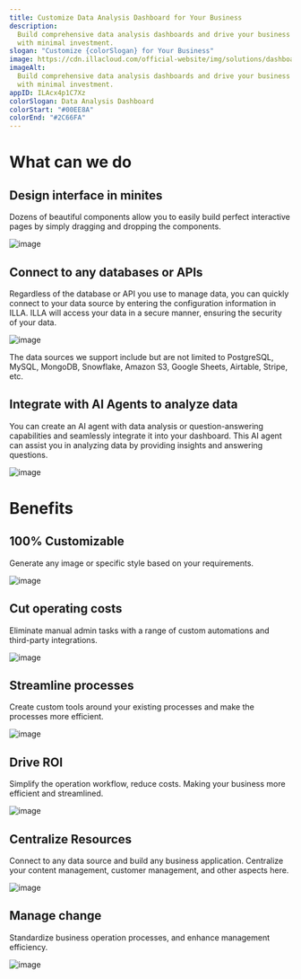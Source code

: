 ```yaml
---
title: Customize Data Analysis Dashboard for Your Business
description:
  Build comprehensive data analysis dashboards and drive your business growth
  with minimal investment.
slogan: "Customize {colorSlogan} for Your Business"
image: https://cdn.illacloud.com/official-website/img/solutions/dashboard/cover.svg
imageAlt:
  Build comprehensive data analysis dashboards and drive your business growth
  with minimal investment.
appID: ILAcx4p1C7Xz
colorSlogan: Data Analysis Dashboard
colorStart: "#00EE8A"
colorEnd: "#2C66FA"
---
```


# What can we do

## Design interface in minites

Dozens of beautiful components allow you to easily build perfect interactive
pages by simply dragging and dropping the components.

![image](https://cdn.illacloud.com/official-website/img/solutions/dashboard/design.svg)

## Connect to any databases or APIs

Regardless of the database or API you use to manage data, you can quickly
connect to your data source by entering the configuration information in ILLA.
ILLA will access your data in a secure manner, ensuring the security of your
data.

![image](https://cdn.illacloud.com/official-website/img/solutions/cms/data-source.svg)

The data sources we support include but are not limited to PostgreSQL, MySQL,
MongoDB, Snowflake, Amazon S3, Google Sheets, Airtable, Stripe, etc.

## Integrate with AI Agents to analyze data

You can create an AI agent with data analysis or question-answering capabilities
and seamlessly integrate it into your dashboard. This AI agent can assist you in
analyzing data by providing insights and answering questions.

![image](https://cdn.illacloud.com/official-website/img/solutions/dashboard/analysis.gif)

# Benefits

## 100% Customizable

Generate any image or specific style based on your requirements.

![image](https://cdn.illacloud.com/official-website/img/solutions/custom.svg)

## Cut operating costs

Eliminate manual admin tasks with a range of custom automations and third-party
integrations.

![image](https://cdn.illacloud.com/official-website/img/solutions/cut-cost.svg)

## Streamline processes

Create custom tools around your existing processes and make the processes more
efficient.

![image](https://cdn.illacloud.com/official-website/img/solutions/process.svg)

## Drive ROI

Simplify the operation workflow, reduce costs. Making your business more
efficient and streamlined.

![image](https://cdn.illacloud.com/official-website/img/solutions/roi.svg)

## Centralize Resources

Connect to any data source and build any business application. Centralize your
content management, customer management, and other aspects here.

![image](https://cdn.illacloud.com/official-website/img/solutions/centralize.svg)

## Manage change

Standardize business operation processes, and enhance management efficiency.

![image](https://cdn.illacloud.com/official-website/img/solutions/change.svg)
